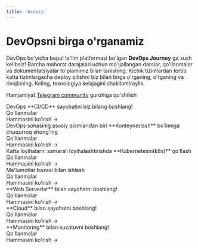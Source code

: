 ```yaml
---
title: 'Asosiy'
---
```



# DevOpsni birga o'rganamiz

DevOps bo'yicha bepul ta'lim platformasi bo'lgan **DevOps Journey** ga xush kelibsiz! Barcha mahorat darajalari uchun mo'ljallangan darslar, qo'llanmalar va dokumentatsiyalar to'plamimiz bilan tanishing. Kichik tizimlardan tortib katta tizimlargacha deploy qilishni biz bilan birga o'rganing, o'rganing va rivojlaning. Keling, texnologiya kelajagini shakllantiraylik.

Hamjamiyat [Telegram
community](https://t.me/devopsuzb) guruhiga qo'shilish

<div className="mt-8">
  <Tabs items={['CI/CD', 'Konteynerlash', 'Kubernetes', 'Database', 'Web Serverlar', 'Cloud', 'Monitoring']}>
    <Tab>
      <div className="mb-8">
        DevOps **CI/CD** sayohatini biz bilang boshlang!
      </div>
      <div className="mb-4 text-xl font-bold">Qo'llanmalar</div>
      <Cards num={3}>
        <Card
          title="Jenkins CI/CD"
          description="Jenkins bilan effektiv CI/CD yozishni o'rganamiz"
          icon="▶️"
          href="/guides/ci-cd/jenkins-docker-ci-cd"
        />
        <Card
          title="Kubernetes CI/CD"
          description="Github Actions + ArgoCD | GitOps"
          icon="▶️"
          href="/guides/ci-cd/github-actions-argocd-cicd"
        />
        <Card
          title="Github Actions"
          description="Github Actions bilan CI/CD yozamiz"
          icon="▶️"
          href="/guides/ci-cd/github-actions-ci-cd"
        />
      </Cards>
      <div className="text-right mt-4">
        <Link href="/guides/ci-cd">Hammasini ko'rish -></Link>
      </div>
    </Tab>
    <Tab>
      <div className="mb-8">
        DevOps sohasinig asosiy qismlaridan biri **Konteynerlash** bo'limiga chuqurroq shong'ing
      </div>
      <div className="mb-4 text-xl font-bold">Qo'llanmalar</div>
      <Cards num={3}>
        <Card
          title="Dokcerga Kirish"
          description="Docker bilan tanishamiz"
          icon="▶️"
          href="/guides/konteyner/dockerga-kirish"
        />
        <Card
          title="Docker o'rnatish"
          description="Docker o'rnatish va sozlash birinchi qadam"
          icon="▶️"
          href="/guides/konteyner/docker-ornatish"
        />
        <Card
          title="Dockerfile yozish"
          description="Dockerfilelar yozish bo'yicha qo'llanma"
          icon="▶️"
          href="/guides/konteyner/dockerfile-yozish"
        />
      </Cards>
      <div className="text-right mt-4">
        <Link href="/guides/konteyner">Hammasini ko'rish -></Link>
      </div>
    </Tab>
    <Tab>
      <div className="mb-8">
      Katta loyihalarni samarali loyihalashtirishda **Kubernetesni(k8s)** qo'llash
      </div>
      <div className="mb-4 text-xl font-bold">Qo'llanmalar</div>
      <Cards num={3}>
        <Card
          title="Kubernetesga kirish"
          description="Kubernetesga ilk qadamlar"
          icon="▶️"
          href="/guides/k8s/k8s-kirish"
        />
        <Card
          title="Kubernetes Arxitekturasi"
          description="Kubernetes Arxitekturasini o'rganib chiqish"
          icon="▶️"
          href="/guides/k8s/k8s-architecture"
        />
        <Card
          title="Kubernetes Obyektlari"
          description="k8s native obyektlari"
          icon="▶️"
          href="/guides/k8s/k8s-objects"
        />
      </Cards>
      <div className="text-right mt-4">
        <Link href="/guides/k8s">Hammasini ko'rish -></Link>
      </div>
    </Tab>
    <Tab>
      <div className="mb-8">
        Ma'lumotlar bazasi bilan ishlash
      </div>
      <div className="mb-4 text-xl font-bold">Qo'llanmalar</div>
      <Cards num={3}>
        <Card
          title="Postgresql"
          description="Postgresql bilan ishlash"
          icon="▶️"
          href="/guides/database/postgresql-kirish"
        />
        <Card
          title="MySQL"
          description="MySQL bilan ishlash"
          icon="▶️"
          href="/guides/database/start-mysql"
        />
        <Card
          title="MongoDB"
          description="MongoDB nima va undan nima uchun foydalaniladi?"
          icon="▶️"
          href="/guides/database/start-mongodb"
        />
      </Cards>
      <div className="text-right mt-4">
        <Link href="/guides/database">Hammasini ko'rish -></Link>
      </div>
    </Tab>
    <Tab>
      <div className="mb-8">
        **Web Serverlar** bilan sayohatni boshlang!
      </div>
      <div className="mb-4 text-xl font-bold">Qo'llanmalar</div>
      <Cards num={3}>
        <Card
          title="Load Balancing"
          description="Load Balancingga kirish, tushunchalar va asoslar"
          icon="▶️"
          href="/guides/web-server/load-balancing"
        />
        <Card
          title="NGINX Load Balancing"
          description="NGINXda HTTP va TCP/UDP Load Balancing"
          icon="▶️"
          href="/guides/web-server/nginx-load-balancing"
        />
        <Card
          title="HAProxy Load Balancing"
          description="HAProxy bilan HTTP/TCP load balancing va monitoring"
          icon="▶️"
          href="/guides/web-server/haproxy-load-balancing"
        />
      </Cards>
      <div className="text-right mt-4">
        <Link href="/guides/web-server">Hammasini ko'rish -></Link>
      </div>
    </Tab>
    <Tab>
      <div className="mb-8">
        **Cloud** bilan sayohatni boshlang!
      </div>
      <div className="mb-4 text-xl font-bold">Qo'llanmalar</div>
      <Cards num={3}>
        <Card
          title="Azure Network sozlash"
          description="Azure virtual network va subnet sozlash"
          icon="▶️"
          href="/guides/cloud/azure-network-sozlash"
        />
        <Card
          title="GCP Network sozlash"
          description="GCP virtual network va subnet sozlash"
          icon="▶️"
          href="/guides/cloud/gcp-network-sozlash"
        />
      </Cards>
      <div className="text-right mt-4">
        <Link href="/guides/cloud">Hammasini ko'rish -></Link>
      </div>
    </Tab>
    <Tab>
      <div className="mb-8">
        **Monitoring** bilan kuzatuvni boshlang!
      </div>
      <div className="mb-4 text-xl font-bold">Qo'llanmalar</div>
      <Cards num={3}>
        <Card
          title="DNS nameserver sozlash"
          description="bind9 bilan nameserver sozlash"
          icon="▶️"
          href="/guides/monitoring/bind9-nameserver"
        />
        <Card
          title="OpenVpn Server Sozlash"
          description="VPN Server Sozlash"
          icon="▶️"
          href="/guides/monitoring/openvpn-server"
        />
      </Cards>
      <div className="text-right mt-4">
        <Link href="/guides/monitoring">Hammasini ko'rish -></Link>
      </div>
    </Tab>
  </Tabs>
</div>
